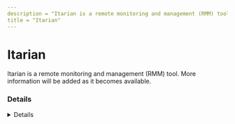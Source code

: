 ```yaml
---
description = "Itarian is a remote monitoring and management (RMM) tool. More information will be added as it becomes available."
title = "Itarian"
---
```




# Itarian

Itarian is a remote monitoring and management (RMM) tool. More information will be added as it becomes available.

### Details
<Details author={""}
         category={""}
         created={""}
         website={""}
         lastModified={"2/8/2024"}
         privileges={""}
         free={ false }
         verification={ false }
/>

#### Installation Paths
<Card code={ ["ITSMAgent.exe", "RViewer.exe", "ItsmRsp.exe", "RAccess.exe", "RmmService.exe", "ITarianRemoteAccessSetup.exe", "RDesktop.exe", "ComodoRemoteControl.exe", "ITSMService.exe", "RHost.exe"] }/>





### Forensic Artifacts




#### Network Artifacts
<EuiSpacer size="xl"/>
<NetworkArtifactsTable data={ [{"Description": "Known remote domains", "Domains": ["mdmsupport.comodo.com", "*.itsm-us1.comodo.com", "*.cmdm.comodo.com", "remoteaccess.itarian.com", "servicedesk.itarian.com"], "Ports": []}] }/>




### Detections
- Detects potential network activity of Itarian RMM tool
  - [Sigma Rule](https://github.com/magicsword-io/LOLRMM/blob/main/detections/sigma/itarian_network_sigma.yml)
- Detects potential processes activity of Itarian RMM tool
  - [Sigma Rule](https://github.com/magicsword-io/LOLRMM/blob/main/detections/sigma/itarian_processes_sigma.yml)

### References
- [https://help.itarian.com/topic-459-1-1005-14776-Appendix-1b---Endpoint-Manager-Services---IP-Nos,-Host-Names-and-Port-Details---US-Customers.html](https://help.itarian.com/topic-459-1-1005-14776-Appendix-1b---Endpoint-Manager-Services---IP-Nos,-Host-Names-and-Port-Details---US-Customers.html)

